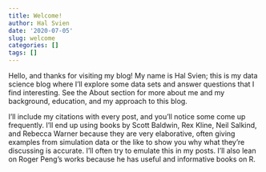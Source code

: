 ```yaml
---
title: Welcome!
author: Hal Svien
date: '2020-07-05'
slug: welcome
categories: []
tags: []
---
```


Hello, and thanks for visiting my blog! My name is Hal Svien; this is my data science blog where I'll explore some data sets and answer questions that I find interesting. See the About section for more about me and my background, education, and my approach to this blog.

I'll include my citations with every post, and you'll notice some come up frequently. I'll end up using books by Scott Baldwin, Rex Kline, Neil Salkind, and Rebecca Warner because they are very elaborative, often giving examples from simulation data or the like to show you why what they're discussing is accurate. I'll often try to emulate this in my posts. I'll also lean on Roger Peng's works because he has useful and informative books on R.